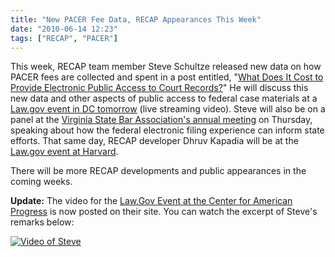 ```yaml
---
title: "New PACER Fee Data, RECAP Appearances This Week"
date: "2010-06-14 12:23"
tags: ["RECAP", "PACER"]
---
```


This week, RECAP team member Steve Schultze released new data on how
PACER fees are collected and spent in a post entitled, "[What Does It
Cost to Provide Electronic Public Access to Court
Records?](http://managingmiracles.blogspot.com/2010/05/what-is-electronic-public-access-to.html)"
He will discuss this new data and other aspects of public access to
federal case materials at a [Law.gov event in DC
tomorrow](http://www.americanprogress.org/events/2010/06/lawgov.html)
(live streaming video). Steve will also be on a panel at the [Virginia
State Bar Association's annual
meeting](http://www.vsb.org/special-events/annual-meeting/index.php) on
Thursday, speaking about how the federal electronic filing experience
can inform state efforts. That same day, RECAP developer Dhruv Kapadia
will be at the [Law.gov event at
Harvard](https://cyber.law.harvard.edu/events/2010/06/lawdotgov).

There will be more RECAP developments and public appearances in the
coming weeks.

**Update:** The video for the [Law.Gov Event at the Center for American
Progress](http://www.americanprogress.org/events/2010/06/lawgov.html) is
now posted on their site. You can watch the excerpt of Steve's remarks
below:

[![Video of Steve](/images/recap/Stephen_Schultze_law-dot-gov_Remarks.png)](http://recap.s3.amazonaws.com/Stephen_Schultze_law-dot-gov_Remarks.mp4)
